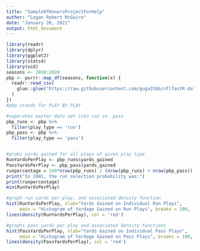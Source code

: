 ---
title: "SampleOfHonorsProjectForHelp"
author: "Logan Robert McGuire"
date: "January 20, 2021"
output: html_document
---

```{r}
library(readr)
library(dplyr)
library(ggplot2)
library(stats4)
library(vcd)
seasons <- 2010:2020
pbp <- purrr::map_df(seasons, function(x) {
  readr::read_csv(
    glue::glue("https://raw.githubusercontent.com/guga31bb/nflfastR-data/master/data/play_by_play_{x}.csv.gz")
  )
})
#pbp stands for PLAY BY PLAY

#seperates master data set into run vs. pass
pbp_runs <- pbp %>%
  filter(play_type == 'run')
pbp_pass <- pbp %>%
  filter(play_type == 'pass')


#grabs yards gained for all plays of given play type
RunYardsPerPlay <- pbp_runs$yards_gained
PassYardsPerPlay <- pbp_pass$yards_gained
runpercentage = 100*nrow(pbp_runs) / (nrow(pbp_runs) + nrow(pbp_pass))
print("In 2001, the run selection probability was:")
print(runpercentage)
min(RunYardsPerPlay)

#graph run yards per play, and associated density function
hist(RunYardsPerPlay, xlab="Yards Gained on Individual Run Plays", 
     main = "Histogram of Yardage Gained on Run Plays", breaks = 100, freq = FALSE, xlim = c(0,100))
lines(density(RunYardsPerPlay), col = 'red')

#graphs pass yards per play and associated density functions
hist(PassYardsPerPlay, xlab="Yards Gained on Individual Pass Plays",
     main = "Histogram of Yardage Gained on Pass Plays", breaks = 100, freq = FALSE, xlim = c(0,100))
lines(density(PassYardsPerPlay), col = 'red')

```

